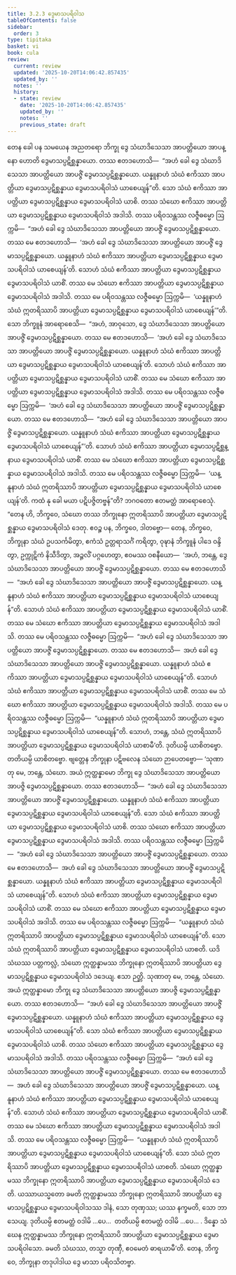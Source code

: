 ```yaml
---
title: 3.2.3 ဒွေမာသပရိဝါသ
tableOfContents: false
sidebar:
  order: 3
type: tipitaka
basket: vi
book: cula
review:
  current: review
  updated: '2025-10-20T14:06:42.857435'
  updated_by: ''
  notes: ''
  history:
  - state: review
    date: '2025-10-20T14:06:42.857435'
    updated_by: ''
    notes: ''
    previous_state: draft
---
```



<DynamicBreadcrumb />


<ReviewStatus review={frontmatter.review} showDetails={true} />

<HypothesisAnnotation frontmatter={frontmatter} />

<Division number="138" book="cula" e="ch" v="4" p="137">

<Paragraph number="627" book="cula">
တေန ခေါ ပန သမယေန အညတရော ဘိက္ခု ဒွေ သံဃာဒိသေသာ အာပတ္တိယော အာပန္နော ဟောတိ ဒွေမာသပ္ပဋိစ္ဆန္နာယော. တဿ ဧတဒဟောသိ—  “အဟံ ခေါ ဒွေ သံဃာဒိသေသာ အာပတ္တိယော အာပဇ္ဇိံ ဒွေမာသပ္ပဋိစ္ဆန္နာယော. ယန္နူနာဟံ သံဃံ ဧကိဿာ အာပတ္တိယာ ဒွေမာသပ္ပဋိစ္ဆန္နာယ ဒွေမာသပရိဝါသံ ယာစေယျန်”တိ. သော သံဃံ ဧကိဿာ အာပတ္တိယာ ဒွေမာသပ္ပဋိစ္ဆန္နာယ ဒွေမာသပရိဝါသံ ယာစိ. တဿ သံဃော ဧကိဿာ အာပတ္တိယာ ဒွေမာသပ္ပဋိစ္ဆန္နာယ ဒွေမာသပရိဝါသံ အဒါသိ. တဿ ပရိဝသန္တဿ လဇ္ဇီဓမ္မော ဩက္ကမိ—  “အဟံ ခေါ ဒွေ သံဃာဒိသေသာ အာပတ္တိယော အာပဇ္ဇိံ ဒွေမာသပ္ပဋိစ္ဆန္နာယော. တဿ မေ ဧတဒဟောသိ—  ‘အဟံ ခေါ ဒွေ သံဃာဒိသေသာ အာပတ္တိယော အာပဇ္ဇိံ ဒွေမာသပ္ပဋိစ္ဆန္နာယော. ယန္နူနာဟံ သံဃံ ဧကိဿာ အာပတ္တိယာ ဒွေမာသပ္ပဋိစ္ဆန္နာယ ဒွေမာသပရိဝါသံ ယာစေယျန်’တိ. သောဟံ သံဃံ ဧကိဿာ အာပတ္တိယာ ဒွေမာသပ္ပဋိစ္ဆန္နာယ ဒွေမာသပရိဝါသံ ယာစိံ. တဿ မေ သံဃော ဧကိဿာ အာပတ္တိယာ ဒွေမာသပ္ပဋိစ္ဆန္နာယ ဒွေမာသပရိဝါသံ အဒါသိ. တဿ မေ ပရိဝသန္တဿ လဇ္ဇီဓမ္မော ဩက္ကမိ—  ‘ယန္နူနာဟံ သံဃံ ဣတရိဿာပိ အာပတ္တိယာ ဒွေမာသပ္ပဋိစ္ဆန္နာယ ဒွေမာသပရိဝါသံ ယာစေယျန်’”တိ.
</Paragraph>

<Paragraph number="628" book="cula">
သော ဘိက္ခူနံ အာရောစေသိ—  “အဟံ, အာဝုသော, ဒွေ သံဃာဒိသေသာ အာပတ္တိယော အာပဇ္ဇိံ ဒွေမာသပ္ပဋိစ္ဆန္နာယော. တဿ မေ ဧတဒဟောသိ—  ‘အဟံ ခေါ ဒွေ သံဃာဒိသေသာ အာပတ္တိယော အာပဇ္ဇိံ ဒွေမာသပ္ပဋိစ္ဆန္နာယော. ယန္နူနာဟံ သံဃံ ဧကိဿာ အာပတ္တိယာ ဒွေမာသပ္ပဋိစ္ဆန္နာယ ဒွေမာသပရိဝါသံ ယာစေယျန်’တိ. သောဟံ သံဃံ ဧကိဿာ အာပတ္တိယာ ဒွေမာသပ္ပဋိစ္ဆန္နာယ ဒွေမာသပရိဝါသံ ယာစိံ. တဿ မေ သံဃော ဧကိဿာ အာပတ္တိယာ ဒွေမာသပ္ပဋိစ္ဆန္နာယ ဒွေမာသပရိဝါသံ အဒါသိ. တဿ မေ ပရိဝသန္တဿ လဇ္ဇီဓမ္မော ဩက္ကမိ—  ‘အဟံ ခေါ ဒွေ သံဃာဒိသေသာ အာပတ္တိယော အာပဇ္ဇိံ ဒွေမာသပ္ပဋိစ္ဆန္နာယော. တဿ မေ ဧတဒဟောသိ—  “အဟံ ခေါ ဒွေ သံဃာဒိသေသာ အာပတ္တိယော အာပဇ္ဇိံ ဒွေမာသပ္ပဋိစ္ဆန္နာယော. ယန္နူနာဟံ သံဃံ ဧကိဿာ အာပတ္တိယာ ဒွေမာသပ္ပဋိစ္ဆန္နာယ ဒွေမာသပရိဝါသံ ယာစေယျန်”’တိ. သောဟံ သံဃံ ဧကိဿာ အာပတ္တိယာ ဒွေမာသပ္ပဋိစ္ဆန္နာယ ဒွေမာသပရိဝါသံ ယာစိံ. တဿ မေ သံဃော ဧကိဿာ အာပတ္တိယာ ဒွေမာသပ္ပဋိစ္ဆန္နာယ ဒွေမာသပရိဝါသံ အဒါသိ. တဿ မေ ပရိဝသန္တဿ လဇ္ဇီဓမ္မော ဩက္ကမိ—  ‘ယန္နူနာဟံ သံဃံ ဣတရိဿာပိ အာပတ္တိယာ ဒွေမာသပ္ပဋိစ္ဆန္နာယ ဒွေမာသပရိဝါသံ ယာစေယျန်’တိ. ကထံ နု ခေါ မယာ ပဋိပဇ္ဇိတဗ္ဗန်”တိ? ဘဂဝတော ဧတမတ္ထံ အာရောစေသုံ. “တေန ဟိ, ဘိက္ခဝေ, သံဃော တဿ ဘိက္ခုနော ဣတရိဿာပိ အာပတ္တိယာ ဒွေမာသပ္ပဋိစ္ဆန္နာယ ဒွေမာသပရိဝါသံ ဒေတု. ဧဝဉ္စ ပန, ဘိက္ခဝေ, ဒါတဗ္ဗော—
</Paragraph>

<Paragraph number="629" book="cula">
တေန, ဘိက္ခဝေ, ဘိက္ခုနာ သံဃံ ဥပသင်္ကမိတွာ, ဧကံသံ ဥတ္တရာသင်္ဂံ ကရိတွာ, ဝုဍ္ဎာနံ ဘိက္ခူနံ ပါဒေ ဝန္ဒိတွာ, ဥက္ကုဋိကံ နိသီဒိတွာ, အဉ္ဇလိံ ပဂ္ဂဟေတွာ, ဧဝမဿ ဝစနီယော—  ‘အဟံ, ဘန္တေ, ဒွေ သံဃာဒိသေသာ အာပတ္တိယော အာပဇ္ဇိံ ဒွေမာသပ္ပဋိစ္ဆန္နာယော. တဿ မေ ဧတဒဟောသိ—  “အဟံ ခေါ ဒွေ သံဃာဒိသေသာ အာပတ္တိယော အာပဇ္ဇိံ ဒွေမာသပ္ပဋိစ္ဆန္နာယော. ယန္နူနာဟံ သံဃံ ဧကိဿာ အာပတ္တိယာ ဒွေမာသပ္ပဋိစ္ဆန္နာယ ဒွေမာသပရိဝါသံ ယာစေယျန်”တိ. သောဟံ သံဃံ ဧကိဿာ အာပတ္တိယာ ဒွေမာသပ္ပဋိစ္ဆန္နာယ ဒွေမာသပရိဝါသံ ယာစိံ. တဿ မေ သံဃော ဧကိဿာ အာပတ္တိယာ ဒွေမာသပ္ပဋိစ္ဆန္နာယ ဒွေမာသပရိဝါသံ အဒါသိ. တဿ မေ ပရိဝသန္တဿ လဇ္ဇီဓမ္မော ဩက္ကမိ—  “အဟံ ခေါ ဒွေ သံဃာဒိသေသာ အာပတ္တိယော အာပဇ္ဇိံ ဒွေမာသပ္ပဋိစ္ဆန္နာယော. တဿ မေ ဧတဒဟောသိ—  အဟံ ခေါ ဒွေ သံဃာဒိသေသာ အာပတ္တိယော အာပဇ္ဇိံ ဒွေမာသပ္ပဋိစ္ဆန္နာယော. ယန္နူနာဟံ သံဃံ ဧကိဿာ အာပတ္တိယာ ဒွေမာသပ္ပဋိစ္ဆန္နာယ ဒွေမာသပရိဝါသံ ယာစေယျန်”တိ. သောဟံ သံဃံ ဧကိဿာ အာပတ္တိယာ ဒွေမာသပ္ပဋိစ္ဆန္နာယ ဒွေမာသပရိဝါသံ ယာစိံ. တဿ မေ သံဃော ဧကိဿာ အာပတ္တိယာ ဒွေမာသပ္ပဋိစ္ဆန္နာယ ဒွေမာသပရိဝါသံ အဒါသိ. တဿ မေ ပရိဝသန္တဿ လဇ္ဇီဓမ္မော ဩက္ကမိ—  “ယန္နူနာဟံ သံဃံ ဣတရိဿာပိ အာပတ္တိယာ ဒွေမာသပ္ပဋိစ္ဆန္နာယ ဒွေမာသပရိဝါသံ ယာစေယျန်”တိ. သောဟံ, ဘန္တေ, သံဃံ ဣတရိဿာပိ အာပတ္တိယာ ဒွေမာသပ္ပဋိစ္ဆန္နာယ ဒွေမာသပရိဝါသံ ယာစာမီ’တိ.
</Paragraph>

<Paragraph number="630" book="cula">
ဒုတိယမ္ပိ ယာစိတဗ္ဗော. တတိယမ္ပိ ယာစိတဗ္ဗော. ဗျတ္တေန ဘိက္ခုနာ ပဋိဗလေန သံဃော ဉာပေတဗ္ဗော—
</Paragraph>

</Division>
<Division number="139" book="cula" e="ch" v="4" p="139">

<Paragraph number="631" book="cula">
‘သုဏာတု မေ, ဘန္တေ, သံဃော. အယံ ဣတ္ထန္နာမော ဘိက္ခု ဒွေ သံဃာဒိသေသာ အာပတ္တိယော အာပဇ္ဇိ ဒွေမာသပ္ပဋိစ္ဆန္နာယော. တဿ ဧတဒဟောသိ—  “အဟံ ခေါ ဒွေ သံဃာဒိသေသာ အာပတ္တိယော အာပဇ္ဇိံ ဒွေမာသပ္ပဋိစ္ဆန္နာယော. ယန္နူနာဟံ သံဃံ ဧကိဿာ အာပတ္တိယာ ဒွေမာသပ္ပဋိစ္ဆန္နာယ ဒွေမာသပရိဝါသံ ယာစေယျန်”တိ. သော သံဃံ ဧကိဿာ အာပတ္တိယာ ဒွေမာသပ္ပဋိစ္ဆန္နာယ ဒွေမာသပရိဝါသံ ယာစိ. တဿ သံဃော ဧကိဿာ အာပတ္တိယာ ဒွေမာသပ္ပဋိစ္ဆန္နာယ ဒွေမာသပရိဝါသံ အဒါသိ. တဿ ပရိဝသန္တဿ လဇ္ဇီဓမ္မော ဩက္ကမိ—  “အဟံ ခေါ ဒွေ သံဃာဒိသေသာ အာပတ္တိယော အာပဇ္ဇိံ ဒွေမာသပ္ပဋိစ္ဆန္နာယော. တဿ မေ ဧတဒဟောသိ—  အဟံ ခေါ ဒွေ သံဃာဒိသေသာ အာပတ္တိယော အာပဇ္ဇိံ ဒွေမာသပ္ပဋိစ္ဆန္နာယော. ယန္နူနာဟံ သံဃံ ဧကိဿာ အာပတ္တိယာ ဒွေမာသပ္ပဋိစ္ဆန္နာယ ဒွေမာသပရိဝါသံ ယာစေယျန်”တိ. သောဟံ သံဃံ ဧကိဿာ အာပတ္တိယာ ဒွေမာသပ္ပဋိစ္ဆန္နာယ ဒွေမာသပရိဝါသံ ယာစိံ. တဿ မေ သံဃော ဧကိဿာ အာပတ္တိယာ ဒွေမာသပ္ပဋိစ္ဆန္နာယ ဒွေမာသပရိဝါသံ အဒါသိ. တဿ မေ ပရိဝသန္တဿ လဇ္ဇီဓမ္မော ဩက္ကမိ—  “ယန္နူနာဟံ သံဃံ ဣတရိဿာပိ အာပတ္တိယာ ဒွေမာသပ္ပဋိစ္ဆန္နာယ ဒွေမာသပရိဝါသံ ယာစေယျန်”တိ. သော သံဃံ ဣတရိဿာပိ အာပတ္တိယာ ဒွေမာသပ္ပဋိစ္ဆန္နာယ ဒွေမာသပရိဝါသံ ယာစတိ. ယဒိ သံဃဿ ပတ္တကလ္လံ, သံဃော ဣတ္ထန္နာမဿ ဘိက္ခုနော ဣတရိဿာပိ အာပတ္တိယာ ဒွေမာသပ္ပဋိစ္ဆန္နာယ ဒွေမာသပရိဝါသံ ဒဒေယျ. ဧသာ ဉတ္တိ.
</Paragraph>

<Paragraph number="632" book="cula">
သုဏာတု မေ, ဘန္တေ, သံဃော. အယံ ဣတ္ထန္နာမော ဘိက္ခု ဒွေ သံဃာဒိသေသာ အာပတ္တိယော အာပဇ္ဇိ ဒွေမာသပ္ပဋိစ္ဆန္နာယော. တဿ ဧတဒဟောသိ—  “အဟံ ခေါ ဒွေ သံဃာဒိသေသာ အာပတ္တိယော အာပဇ္ဇိံ ဒွေမာသပ္ပဋိစ္ဆန္နာယော. ယန္နူနာဟံ သံဃံ ဧကိဿာ အာပတ္တိယာ ဒွေမာသပ္ပဋိစ္ဆန္နာယ ဒွေမာသပရိဝါသံ ယာစေယျန်”တိ. သော သံဃံ ဧကိဿာ အာပတ္တိယာ ဒွေမာသပ္ပဋိစ္ဆန္နာယ ဒွေမာသပရိဝါသံ ယာစိ. တဿ သံဃော ဧကိဿာ အာပတ္တိယာ ဒွေမာသပ္ပဋိစ္ဆန္နာယ ဒွေမာသပရိဝါသံ အဒါသိ. တဿ ပရိဝသန္တဿ လဇ္ဇီဓမ္မော ဩက္ကမိ—  “အဟံ ခေါ ဒွေ သံဃာဒိသေသာ အာပတ္တိယော အာပဇ္ဇိံ ဒွေမာသပ္ပဋိစ္ဆန္နာယော. တဿ မေ ဧတဒဟောသိ—  အဟံ ခေါ ဒွေ သံဃာဒိသေသာ အာပတ္တိယော အာပဇ္ဇိံ ဒွေမာသပ္ပဋိစ္ဆန္နာယော. ယန္နူနာဟံ သံဃံ ဧကိဿာ အာပတ္တိယာ ဒွေမာသပ္ပဋိစ္ဆန္နာယ ဒွေမာသပရိဝါသံ ယာစေယျန်”တိ. သောဟံ သံဃံ ဧကိဿာ အာပတ္တိယာ ဒွေမာသပ္ပဋိစ္ဆန္နာယ ဒွေမာသပရိဝါသံ ယာစိံ. တဿ မေ သံဃော ဧကိဿာ အာပတ္တိယာ ဒွေမာသပ္ပဋိစ္ဆန္နာယ ဒွေမာသပရိဝါသံ အဒါသိ. တဿ မေ ပရိဝသန္တဿ လဇ္ဇီဓမ္မော ဩက္ကမိ—  “ယန္နူနာဟံ သံဃံ ဣတရိဿာပိ အာပတ္တိယာ ဒွေမာသပ္ပဋိစ္ဆန္နာယ ဒွေမာသပရိဝါသံ ယာစေယျန်”တိ. သော သံဃံ ဣတရိဿာပိ အာပတ္တိယာ ဒွေမာသပ္ပဋိစ္ဆန္နာယ ဒွေမာသပရိဝါသံ ယာစတိ. သံဃော ဣတ္ထန္နာမဿ ဘိက္ခုနော ဣတရိဿာပိ အာပတ္တိယာ ဒွေမာသပ္ပဋိစ္ဆန္နာယ ဒွေမာသပရိဝါသံ ဒေတိ. ယဿာယသ္မတော ခမတိ ဣတ္ထန္နာမဿ ဘိက္ခုနော ဣတရိဿာပိ အာပတ္တိယာ ဒွေမာသပ္ပဋိစ္ဆန္နာယ ဒွေမာသပရိဝါသဿ ဒါနံ, သော တုဏှဿ; ယဿ နက္ခမတိ, သော ဘာသေယျ.
</Paragraph>

<Paragraph number="633" book="cula">
ဒုတိယမ္ပိ ဧတမတ္ထံ ဝဒါမိ …ပေ…  တတိယမ္ပိ ဧတမတ္ထံ ဝဒါမိ …ပေ… .
</Paragraph>

<Paragraph number="634" book="cula">
ဒိန္နော သံဃေန ဣတ္ထန္နာမဿ ဘိက္ခုနော ဣတရိဿာပိ အာပတ္တိယာ ဒွေမာသပ္ပဋိစ္ဆန္နာယ ဒွေမာသပရိဝါသော. ခမတိ သံဃဿ, တသ္မာ တုဏှီ, ဧဝမေတံ ဓာရယာမီ’တိ. တေန, ဘိက္ခဝေ, ဘိက္ခုနာ တဒုပါဒါယ ဒွေ မာသာ ပရိဝသိတဗ္ဗာ.
</Paragraph>
</Division>